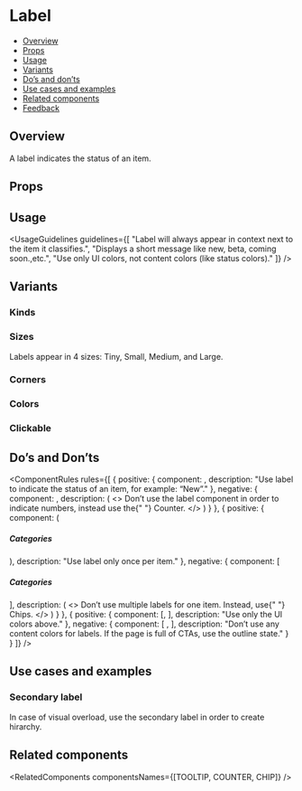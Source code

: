 
<Meta of={LabelStories} />

# Label

- [Overview](#overview)
- [Props](#props)
- [Usage](#usage)
- [Variants](#variants)
- [Do’s and don’ts](#dos-and-donts)
- [Use cases and examples](#use-cases-and-examples)
- [Related components](#related-components)
- [Feedback](#feedback)

## Overview

A label indicates the status of an item.

<Canvas>
  <Story of={LabelStories.Overview} />
</Canvas>

## Props

<PropsTable />

## Usage

<UsageGuidelines
  guidelines={[
    "Label will always appear in context next to the item it classifies.",
    "Displays a short message like new, beta, coming soon.,etc.",
    "Use only UI colors, not content colors (like status colors)."
  ]}
/>

<TipCheckYourself />

## Variants

### Kinds

<Canvas>
  <Story of={LabelStories.Kinds} />
</Canvas>

### Sizes
Labels appear in 4 sizes: Tiny, Small, Medium, and Large.

<Canvas>
  <Story of={LabelStories.Sizes} />
</Canvas>

### Corners

<Canvas>
  <Story of={LabelStories.BorderRadius} />
</Canvas>

### Colors

<Canvas>
  <Story of={LabelStories.Colors} />
</Canvas>

### Clickable

<Canvas>
  <Story of={LabelStories.Clickable} />
</Canvas>

## Do’s and Don’ts

<ComponentRules
  rules={[
    {
      positive: {
        component: <Label text="New" />,
        description: "Use label to indicate the status of an item, for example: “New”."
      },
      negative: {
        component: <Label text="123" />,
        description: (
          <>
            Don’t use the label component in order to indicate numbers, instead use the{" "}
            <StorybookLink page="Feedback/Counter">Counter.</StorybookLink>
          </>
        )
      }
    },
    {
      positive: {
        component: (
          <div className="monday-storybook-label_inline-block">
            <h5 className="monday-storybook-label_title">Categories</h5>
            <Label text="new" />
          </div>
        ),
        description: "Use label only once per item."
      },
      negative: {
        component: [
          <div className="monday-storybook-label_block">
            <h5>Categories</h5>
            <div className="monday-storybook-label_inline-block">
              <Label text="Featured" />
              <Label text="CRM" />
              <Label text="Export" />
            </div>
          </div>
        ],
        description: (
          <>
            Don’t use multiple labels for one item. Instead, use{" "}
            <StorybookLink page="Data display/Chips">Chips.</StorybookLink>
          </>
        )
      }
    },
    {
      positive: {
        component: [<Label text="New" kind={Label.kinds.LINE} />, <Label text="Beta" />],
        description: "Use only the UI colors above."
      },
      negative: {
        component: [
          <Label
            className="monday-storybook-label_bad-lable monday-storybook-label_purple"
            kind={Label.kinds.LINE}
            text="Beta"
          />,
          <Label
            className="monday-storybook-label_bad-lable monday-storybook-label_pink"
            kind={Label.kinds.LINE}
            text="Beta"
          />
        ],
        description: "Don’t use any content colors for labels. If the page is full of CTAs, use the outline state."
      }
    }
  ]}
/>

## Use cases and examples

### Secondary label

In case of visual overload, use the secondary label in order to create hirarchy.

<Canvas>
  <Story of={LabelStories.SecondaryLabel} />
</Canvas>

## Related components

<RelatedComponents componentsNames={[TOOLTIP, COUNTER, CHIP]} />

